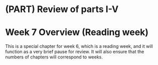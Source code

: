 # (PART) Review of parts I-V {-}

# Week 7 Overview (Reading week) {-}

This is a special chapter for week 6, which is a reading week, and it will function as a very brief pause for review. It will also ensure that the numbers of chapters will correspond to weeks.
